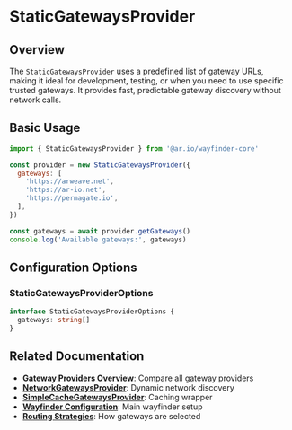 
# StaticGatewaysProvider

## Overview

The `StaticGatewaysProvider` uses a predefined list of gateway URLs, making it ideal for development, testing, or when you need to use specific trusted gateways. It provides fast, predictable gateway discovery without network calls.

## Basic Usage

```javascript
import { StaticGatewaysProvider } from '@ar.io/wayfinder-core'

const provider = new StaticGatewaysProvider({
  gateways: [
    'https://arweave.net',
    'https://ar-io.net',
    'https://permagate.io',
  ],
})

const gateways = await provider.getGateways()
console.log('Available gateways:', gateways)
```

## Configuration Options

### StaticGatewaysProviderOptions

```typescript
interface StaticGatewaysProviderOptions {
  gateways: string[]
}
```

## Related Documentation

- **[Gateway Providers Overview](/wayfinder/core/gateway-providers)**: Compare all gateway providers
- **[NetworkGatewaysProvider](/wayfinder/core/gateway-providers/network)**: Dynamic network discovery
- **[SimpleCacheGatewaysProvider](/wayfinder/core/gateway-providers/cache)**: Caching wrapper
- **[Wayfinder Configuration](/wayfinder/core)**: Main wayfinder setup
- **[Routing Strategies](/wayfinder/routing-strategies)**: How gateways are selected
